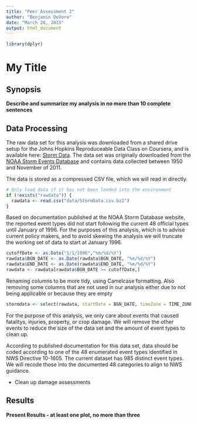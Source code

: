 ```yaml
---
title: "Peer Assessment 2"
author: "Benjamin DeVore"
date: "March 20, 2015"
output: html_document
---
```

```r
library(dplyr)
```
# My Title
## Synopsis
**Describe and summarize my analysis in no more than 10 complete sentences**

## Data Processing
The raw data set for this analysis was downloaded from a shared drive setup for the Johns Hopkins Reproduceable Data Class on Coursera, and is available here: [Storm Data](https://d396qusza40orc.cloudfront.net/repdata%2Fdata%2FStormData.csv.bz2). The data set was originally downloaded from the [NOAA Storm Events Database](https://www.ncdc.noaa.gov/stormevents/) and contains data collected between 1950 and November of 2011.

The data is stored as a compressed CSV file, which we will read in directly.
```r
# Only load data if it has not been loaded into the environment 
if (!exists("rawdata")) {
  rawdata <- read.csv("data/StormData.csv.bz2")
}
```

Based on documentation published at the NOAA Storm Database website, the reported event types did not start following the current 48 official types until January of 1996. For the purposes of this analysis, which is to advise current policy makers, and to avoid skewing the analysis we will truncate the working set of data to start at January 1996.
```r
cutoffDate <- as.Date("1/1/1996","%m/%d/%Y")
rawdata$BGN_DATE <- as.Date(rawdata$BGN_DATE, "%m/%d/%Y")
rawdata$END_DATE <- as.Date(rawdata$END_DATE, "%m/%d/%Y")
rawdata <- rawdata[rawdata$BGN_DATE >= cutoffDate,]
```

Renaming columns to be more tidy, using Camelcase formatting. Also removing some columns that are not used in our analysis either due to not being applicable or because they are empty
```r
stormdata <- select(rawdata, startDate = BGN_DATE, timeZone = TIME_ZONE, countyFIPS = COUNTY, countyName = COUNTYNAME, state = STATE, eventType = EVTYPE, startAzimuth = BGN_AZI, startLocation = BGN_LOCATI, endDate = END_DATE, endAzimuth = END_AZI, endLocation = END_LOCATI, fujita = F, magnitude = MAG, fatalities = FATALITIES, injuries = INJURIES, propertyDamageBase = PROPDMG, propertyDamageExponent = PROPDMGEXP, cropDamageBase = CROPDMG, cropDamageExpontent = CROPDMGEXP,weatherForecastOfficeID = WFO, stateOffice = STATEOFFIC, latitude = LATITUDE, longitude = LONGITUDE)
``` 

For the purpose of this analysis, we only care about events that caused fatalitys, injuries, property, or crop damage. We will remove the other events to reduce the size of the data set and the amount of event types to clean up.

According to published documentation for this data set, data should be coded according to one of the 48 enumerated event types identified in NWS Directive 10-1605. The current dataset has 985 distinct event types. We will recode those into the documented 48 categories to align to NWS guidance.

* Clean up damage assessments  

## Results
**Present Results - at least one plot, no more than three**


